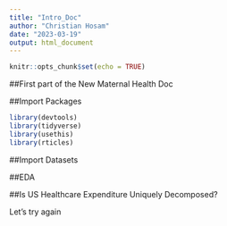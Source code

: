 ```yaml
---
title: "Intro_Doc"
author: "Christian Hosam"
date: "2023-03-19"
output: html_document
---
```


```r
knitr::opts_chunk$set(echo = TRUE)
```

##First part of the New Maternal Health Doc

##Import Packages
```r
library(devtools)
library(tidyverse)
library(usethis)
library(rticles)
```

##Import Datasets

##EDA

##Is US Healthcare Expenditure Uniquely Decomposed?

Let's try again
